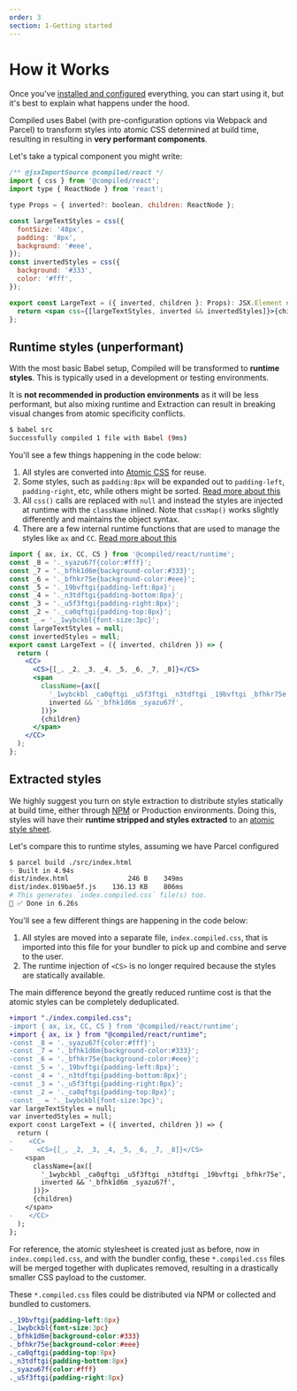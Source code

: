```yaml
---
order: 3
section: 1-Getting started
---
```


# How it Works

Once you've [installed and configured](/installation) everything, you can start using it,
but it's best to explain what happens under the hood.

Compiled uses Babel (with pre-configuration options via Webpack and Parcel) to transform styles
into atomic CSS determined at build time, resulting in resulting in **very performant components**.

Let's take a typical component you might write:

```jsx
/** @jsxImportSource @compiled/react */
import { css } from '@compiled/react';
import type { ReactNode } from 'react';

type Props = { inverted?: boolean, children: ReactNode };

const largeTextStyles = css({
  fontSize: '48px',
  padding: '8px',
  background: '#eee',
});
const invertedStyles = css({
  background: '#333',
  color: '#fff',
});

export const LargeText = ({ inverted, children }: Props): JSX.Element => {
  return <span css={[largeTextStyles, inverted && invertedStyles]}>{children}</span>;
};
```

## Runtime styles (unperformant)

With the most basic Babel setup, Compiled will be transformed to **runtime styles**.
This is typically used in a development or testing environments.

It is **not recommended in production environments** as it will be less performant, but also mixing
runtime and Extraction can result in breaking visual changes from atomic specificity conflicts.

```bash
$ babel src
Successfully compiled 1 file with Babel (9ms)
```

You'll see a few things happening in the code below:

1. All styles are converted into [Atomic CSS](/atomic-css) for reuse.
2. Some styles, such as `padding:8px` will be expanded out to `padding-left`, `padding-right`, etc,
   while others might be sorted. [Read more about this](shorthand)
3. All `css()` calls are replaced with `null` and instead the styles are injected at runtime with the
   `className` inlined. Note that `cssMap()` works slightly differently and maintains the object syntax.
4. There are a few internal runtime functions that are used to manage the styles like `ax` and `CC`.
   [Read more about this](/pkg-react-runtime)

```jsx
import { ax, ix, CC, CS } from '@compiled/react/runtime';
const _8 = '._syazu67f{color:#fff}';
const _7 = '._bfhk1d6m{background-color:#333}';
const _6 = '._bfhkr75e{background-color:#eee}';
const _5 = '._19bvftgi{padding-left:8px}';
const _4 = '._n3tdftgi{padding-bottom:8px}';
const _3 = '._u5f3ftgi{padding-right:8px}';
const _2 = '._ca0qftgi{padding-top:8px}';
const _ = '._1wybckbl{font-size:3pc}';
const largeTextStyles = null;
const invertedStyles = null;
export const LargeText = ({ inverted, children }) => {
  return (
    <CC>
      <CS>{[_, _2, _3, _4, _5, _6, _7, _8]}</CS>
      <span
        className={ax([
          '_1wybckbl _ca0qftgi _u5f3ftgi _n3tdftgi _19bvftgi _bfhkr75e',
          inverted && '_bfhk1d6m _syazu67f',
        ])}>
        {children}
      </span>
    </CC>
  );
};
```

## Extracted styles

We highly suggest you turn on style extraction to distribute styles statically at build time,
either through [NPM](https://npmjs.com/) or Production environments. Doing this, styles will
have their **runtime stripped and styles extracted** to an [atomic style sheet](/atomic-css).

Let's compare this to runtime styles, assuming we have Parcel configured

```bash
$ parcel build ./src/index.html
✨ Built in 4.94s
dist/index.html               246 B    349ms
dist/index.019bae5f.js    136.13 KB    806ms
# This generates `index.compiled.css` file(s) too.
🌽 ✅ Done in 6.26s
```

You'll see a few different things are happening in the code below:

1. All styles are moved into a separate file, `index.compiled.css`, that is imported into this file for
   your bundler to pick up and combine and serve to the user.
2. The runtime injection of `<CS>` is no longer required because the styles are statically available.

The main difference beyond the greatly reduced runtime cost is that the atomic styles can be completely deduplicated.

```diff
+import "./index.compiled.css";
-import { ax, ix, CC, CS } from '@compiled/react/runtime';
+import { ax, ix } from "@compiled/react/runtime";
-const _8 = '._syazu67f{color:#fff}';
-const _7 = '._bfhk1d6m{background-color:#333}';
-const _6 = '._bfhkr75e{background-color:#eee}';
-const _5 = '._19bvftgi{padding-left:8px}';
-const _4 = '._n3tdftgi{padding-bottom:8px}';
-const _3 = '._u5f3ftgi{padding-right:8px}';
-const _2 = '._ca0qftgi{padding-top:8px}';
-const _ = '._1wybckbl{font-size:3pc}';
var largeTextStyles = null;
var invertedStyles = null;
export const LargeText = ({ inverted, children }) => {
  return (
-    <CC>
-      <CS>{[_, _2, _3, _4, _5, _6, _7, _8]}</CS>
    <span
      className={ax([
        '_1wybckbl _ca0qftgi _u5f3ftgi _n3tdftgi _19bvftgi _bfhkr75e',
        inverted && '_bfhk1d6m _syazu67f',
      ])}>
      {children}
    </span>
-    </CC>
  );
};
```

For reference, the atomic stylesheet is created just as before, now in `index.compiled.css`, and with
the bundler config, these `*.compiled.css` files will be merged together with duplicates removed, resulting
in a drastically smaller CSS payload to the customer.

These `*.compiled.css` files could be distributed via NPM or collected and bundled to customers.

<!-- prettier-ignore -->
```css
._19bvftgi{padding-left:8px}
._1wybckbl{font-size:3pc}
._bfhk1d6m{background-color:#333}
._bfhkr75e{background-color:#eee}
._ca0qftgi{padding-top:8px}
._n3tdftgi{padding-bottom:8px}
._syazu67f{color:#fff}
._u5f3ftgi{padding-right:8px}
```

